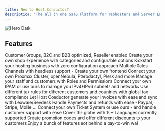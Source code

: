 ```yaml
---
title: New to Host Conductor?
description: "The all in one SaaS Platform for Webhosters and Server Enthusiasts."
---
```


<img
  className="block"
  src="/images/screen-showcase.png"
  alt="Hero Dark"
/>

## Features

<CardGroup cols={3}>
  <Card
    title="Customer management"
    icon="user"
  >
    Customer Groups, B2C and B2B optimized, Reseller enabled
  </Card>
  <Card
    title="Webshop"
    icon="image"
  >
    Create your own shop experience with categories and configurable options
  </Card>
  <Card
      title="Zero-to-Hero"
      icon="image"
    >
      Kickstart your hosting business with zero configuration approach
  </Card>
</CardGroup>

<CardGroup cols={2}>
  <Card
    title="Sales Channels"
    icon="user"
  >
    Multiple Sales Channels with headless support - Create your own frontend
  </Card>
  <Card
    title="Service Integrations"
    icon="image"
  >
    Connect your own Proxmox Cluster, openNebula, Pterodactyl, Plesk and more
  </Card>
</CardGroup>

<CardGroup cols={3}>
  <Card
    title="Roles and Permissions"
    icon="user"
  >
    Manage your staff and customers with Roles and Permissions
  </Card>
  <Card
    title="IP Management"
    icon="image"
  >
    Connect your own IPAM or use ours to manage you IPv4+IPv6 subnets and networks
  </Card>
  <Card
      title="Taxiation"
      icon="image"
    >
      Use different tax rules for different customers and countries with global tax compliance
   </Card>
</CardGroup>

<CardGroup cols={3}>
  <Card
    title="Invoicing"
    icon="user"
  >
    Let Host Conductor generate your Invoices with ease and sync with Lexware/Sevdesk
  </Card>
  <Card
    title="Checkout and Payment"
    icon="image"
  >
    Handle Payments and refunds with ease - Paypal, Stripe, Mollie ...
  </Card>
  <Card
      title="Support"
      icon="image"
    >
      Connect your own Ticket System or use ours - and handle customer support with ease
   </Card>
</CardGroup>

<CardGroup cols={3}>
  <Card
    title="Languages"
    icon="user"
  >
    Cover the globe with 10+ Languages currently supported
  </Card>
  <Card
    title="Discounts"
    icon="image"
  >
    Create promotion codes and offer different discounts to your customers
  </Card>
  <Card
      title="& more"
      icon="image"
    >
      Enjoy a bunch of features not behind a pay-to-win wall
   </Card>
</CardGroup>
